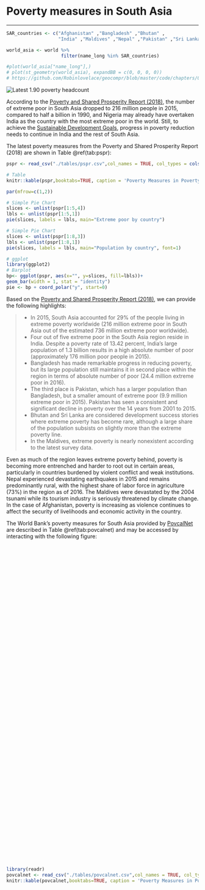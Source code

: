 # Poverty measures in South Asia
***

```{r, echo=FALSE, warning=FALSE, error=FALSE, tidy=TRUE, cache=FALSE}
SAR_countries <- c("Afghanistan" ,"Bangladesh" ,"Bhutan" ,
                   "India" ,"Maldives" ,"Nepal" ,"Pakistan" ,"Sri Lanka")

world_asia <- world %>% 
                    filter(name_long %in% SAR_countries)

#plot(world_asia["name_long"],)
# plot(st_geometry(world_asia), expandBB = c(0, 0, 0, 0))
# https://github.com/Robinlovelace/geocompr/blob/master/code/chapters/02-spatial-data.R
```

![](figures/nice_map.png "Latest 1.90 poverty headcount")

According to the [Poverty and Shared Prosperity Report (2018)](http://www.worldbank.org/en/publication/poverty-and-shared-prosperity), the number of extreme poor in South Asia dropped to 216 million people in 2015, compared to half a billion in 1990, and Nigeria may already have overtaken India as the country with the most extreme poor in the world. Still, to achieve the [Sustainable Development Goals](https://www.un.org/sustainabledevelopment/poverty/), progress in poverty reduction needs to continue in India and the rest of South Asia. 

The latest poverty measures from the Poverty and Shared Prosperity Report (2018) are shown in Table \@ref(tab:pspr):

```{r pspr, echo=FALSE, warning=FALSE, eval=TRUE, error=FALSE, results='markup', tidy=TRUE, cache=FALSE}

pspr <- read_csv("./tables/pspr.csv",col_names = TRUE, col_types = cols())

# Table
knitr::kable(pspr,booktabs=TRUE, caption = 'Poverty Measures in Poverty and Shared Prosperity Report (2018)')

par(mfrow=c(1,2))

# Simple Pie Chart
slices <- unlist(pspr[1:5,4])
lbls <- unlist(pspr[1:5,1])
pie(slices, labels = lbls, main="Extreme poor by country")

# Simple Pie Chart
slices <- unlist(pspr[1:8,3])
lbls <- unlist(pspr[1:8,1])
pie(slices, labels = lbls, main="Population by country", font=1)

# ggplot
library(ggplot2)
# Barplot
bp<- ggplot(pspr, aes(x="", y=slices, fill=lbls))+
geom_bar(width = 1, stat = "identity")
pie <- bp + coord_polar("y", start=0)
```

Based on the [Poverty and Shared Prosperity Report (2018)](http://www.worldbank.org/en/publication/poverty-and-shared-prosperity), we can provide the following highlights:

> - In 2015, South Asia accounted for 29% of the people living in extreme poverty worldwide (216 million extreme poor in South Asia out of the estimated 736 million extreme poor worldwide). 
> - Four out of five extreme poor in the South Asia region reside in India. Despite a poverty rate of 13.42 percent, India’s large population of 1.3 billion results in a high absolute number of poor (approximately 176 million poor people in 2015). 
- Bangladesh has made remarkable progress in reducing poverty, but its large population still maintains it in second place within the region in terms of absolute number of poor (24.4 million extreme poor in 2016). 
- The third place is Pakistan, which has a larger population than Bangladesh, but a smaller amount of extreme poor (9.9 million extreme poor in 2015). Pakistan has seen a consistent and significant decline in poverty over the 14 years from 2001 to 2015. 
- Bhutan and Sri Lanka are considered development success stories where extreme poverty has become rare, although a large share of the population subsists on slightly more than the extreme poverty line. 
- In the Maldives, extreme poverty is nearly nonexistent according to the latest survey data.  
>

Even as much of the region leaves extreme poverty behind, poverty is becoming more entrenched and harder to root out in certain areas, particularly in countries burdened by violent conflict and weak institutions. Nepal experienced devastating earthquakes in 2015 and remains predominantly rural, with the highest share of labor force in agriculture (73%) in the region as of 2016. The Maldives were devastated by the 2004 tsunami while its tourism industry is seriously threatened by climate change. In the case of Afghanistan, poverty is increasing as violence continues to affect the security of livelihoods and economic activity in the country. 

The World Bank’s poverty measures for South Asia provided by [PovcalNet](http://iresearch.worldbank.org/PovcalNet/home.aspx) are described in Table \@ref(tab:povcalnet) and may be accessed by interacting with the following figure:

<script type='text/javascript' src='https://tab.worldbank.org/javascripts/api/viz_v1.js'></script><div class='tableauPlaceholder' style='width: 700px; height: 827px;'><object class='tableauViz' width='700' height='827' style='display:none;'><param name='host_url' value='https%3A%2F%2Ftab.worldbank.org%2F' /> <param name='embed_code_version' value='3' /> <param name='site_root' value='&#47;t&#47;WBG' /><param name='name' value='SAR_MNA_Poverty&#47;PovcalNet' /><param name='tabs' value='no' /><param name='toolbar' value='yes' /><param name='showAppBanner' value='false' /><param name='filter' value='iframeSizedToWindow=true' /></object></div>

```{r povcalnet, echo=FALSE, warning=FALSE, eval=TRUE, error=FALSE, results='markup', tidy=TRUE, cache=FALSE}
library(readr)
povcalnet <- read_csv("./tables/povcalnet.csv",col_names = TRUE, col_types = cols())
knitr::kable(povcalnet,booktabs=TRUE, caption = 'Poverty Measures in PovcalNet')
```


